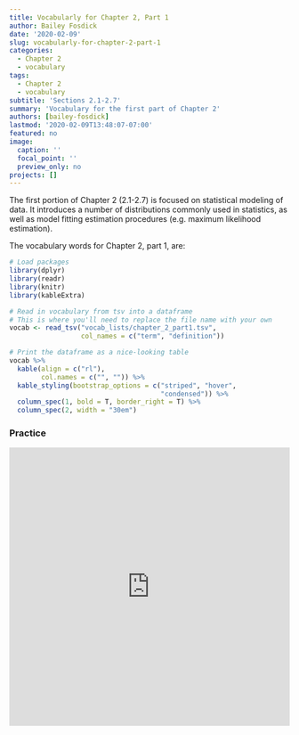 ```yaml
---
title: Vocabularly for Chapter 2, Part 1
author: Bailey Fosdick
date: '2020-02-09'
slug: vocabularly-for-chapter-2-part-1
categories:
  - Chapter 2
  - vocabulary
tags:
  - Chapter 2
  - vocabulary
subtitle: 'Sections 2.1-2.7'
summary: 'Vocabulary for the first part of Chapter 2'
authors: [bailey-fosdick]
lastmod: '2020-02-09T13:48:07-07:00'
featured: no
image:
  caption: ''
  focal_point: ''
  preview_only: no
projects: []
---
```



The first portion of Chapter 2 (2.1-2.7) is focused on statistical modeling of data.  It introduces a number of distributions commonly used in statistics, as well as model fitting estimation procedures (e.g. maximum likelihood estimation).

The vocabulary words for Chapter 2, part 1, are: 
```r
# Load packages
library(dplyr)
library(readr)
library(knitr)
library(kableExtra)

# Read in vocabulary from tsv into a dataframe
# This is where you'll need to replace the file name with your own
vocab <- read_tsv("vocab_lists/chapter_2_part1.tsv",
                  col_names = c("term", "definition"))

# Print the dataframe as a nice-looking table
vocab %>% 
  kable(align = c("rl"), 
        col.names = c("", "")) %>% 
  kable_styling(bootstrap_options = c("striped", "hover",
                                      "condensed")) %>% 
  column_spec(1, bold = T, border_right = T) %>%
  column_spec(2, width = "30em")
```


### Practice

<iframe src="https://quizlet.com/483285431/flashcards/embed?i=2ldef3&x=1jj1" height="500" width="100%" style="border:0"></iframe>